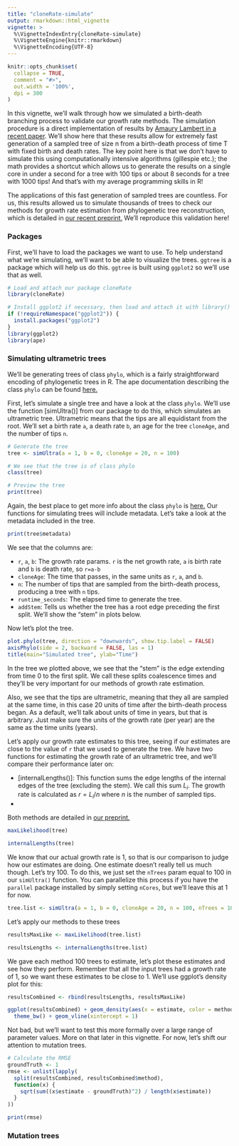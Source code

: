 ```yaml
---
title: "cloneRate-simulate"
output: rmarkdown::html_vignette
vignette: >
  %\VignetteIndexEntry{cloneRate-simulate}
  %\VignetteEngine{knitr::rmarkdown}
  %\VignetteEncoding{UTF-8}
---
```


```r
knitr::opts_chunk$set(
  collapse = TRUE,
  comment = "#>",
  out.width = '100%',
  dpi = 300
)
```

In this vignette, we'll walk through how we simulated a birth-death branching process to validate our growth rate methods. The simulation procedure is a direct implementation of results by [Amaury Lambert in a recent paper](https://pubmed.ncbi.nlm.nih.gov/29704514/). We'll show here that these results allow for extremely fast generation of a sampled tree of size n from a birth-death process of time T with fixed birth and death rates. The key point here is that we don't have to simulate this using computationally intensive algorithms (gillespie etc.); the math provides a shortcut which allows us to generate the results on a single core in under a second for a tree with 100 tips or about 8 seconds for a tree with 1000 tips! And that's with my average programming skills in R!  

The applications of this fast generation of sampled trees are countless. For us, this results allowed us to simulate thousands of trees to check our methods for growth rate estimation from phylogenetic tree reconstruction, which is detailed in [our recent preprint.](https://www.biorxiv.org/) We'll reproduce this validation here!

### Packages
First, we'll have to load the packages we want to use. To help understand what we're simulating, we'll want to be able to visualize the trees. 
`ggtree` is a package which will help us do this. `ggtree` is built using `ggplot2` so we'll use that as well.

```r
# Load and attach our package cloneRate
library(cloneRate)

# Install ggplot2 if necessary, then load and attach it with library()
if (!requireNamespace("ggplot2")) {
  install.packages("ggplot2")
}
library(ggplot2)
library(ape)
```


### Simulating ultrametric trees

We'll be generating trees of class `phylo`, which is a fairly straightforward encoding of phylogenetic trees in R. The ape documentation describing the class `phylo` can be found [here.](http://ape-package.ird.fr/misc/FormatTreeR_24Oct2012.pdf)

First, let's simulate a single tree and have a look at the class `phylo`. We'll use the function [simUltra()] from our package to do this, which simulates an ultrametric tree. Ultrametric means that the tips are all equidistant from the root. We'll set a birth rate `a`, a death rate `b`, an age for the tree `cloneAge`, and the number of tips `n`.

```r
# Generate the tree
tree <- simUltra(a = 1, b = 0, cloneAge = 20, n = 100)

# We see that the tree is of class phylo
class(tree)

# Preview the tree
print(tree)
```

Again, the best place to get more info about the class `phylo` is [here.](http://ape-package.ird.fr/misc/FormatTreeR_24Oct2012.pdf)
Our functions for simulating trees will include metadata. Let's take a look at the metadata included in the tree.

```r
print(tree$metadata)
```

We see that the columns are:

* `r`, `a`, `b`: The growth rate params. `r` is the net growth rate, `a` is birth rate and `b` is death rate, so `r=a-b`
* `cloneAge`: The time that passes, in the same units as `r`, `a`, and `b`.
* `n`: The number of tips that are sampled from the birth-death process, producing a tree with `n` tips.
* `runtime_seconds`: The elapsed time to generate the tree.
* `addStem`: Tells us whether the tree has a root edge preceding the first split. We'll show the "stem" in plots below.


Now let's plot the tree.

```r
plot.phylo(tree, direction = "downwards", show.tip.label = FALSE)
axisPhylo(side = 2, backward = FALSE, las = 1)
title(main="Simulated tree", ylab="Time")
```

In the tree we plotted above, we see that the "stem" is the edge extending from time 0 to the first split. We call these splits coalescence times and they'll be very important for our methods of growth rate estimation. 

Also, we see that the tips are ultrametric, meaning that they all are sampled at the same time, in this case 20 units of time after the birth-death process began. As a default, we'll talk about units of time in years, but that is arbitrary. Just make sure the units of the growth rate (per year) are the same as the time units (years).

Let's apply our growth rate estimates to this tree, seeing if our estimates are close to the value of `r` that we used to generate the tree. We have two functions for estimating the growth rate of an ultrametric tree, and we'll compare their performance later on:

* [internalLengths()]: This function sums the edge lengths of the internal edges of the tree (excluding the stem). We call this sum $L_i$. The growth rate is calculated as $r = L_i / n$ where $n$ is the number of sampled tips.
* [maxLikelihood()]: This function uses a maximum likelihood estimation of the distribution of coalescence times, using the information about when the tree splits. The distribution of coalescence times is approximated by a standard logistic distribution scaled by $1/r$. Maximizing the likelihood of the observed coalescence times for the $r$ term gives us our estimate.

Both methods are detailed in [our preprint.](https://www.biorxiv.org/)

```r
maxLikelihood(tree)

internalLengths(tree)
```

We know that our actual growth rate is 1, so that is our comparison to judge how our estimates are doing. One estimate doesn't really tell us much though. Let's try 100. To do this, we just set the `nTrees` param equal to 100 in our `simUltra()` function. You can parallelize this process if you have the `parallel` package installed by simply setting `nCores`, but we'll leave this at 1 for now.

```r
tree.list <- simUltra(a = 1, b = 0, cloneAge = 20, n = 100, nTrees = 100, nCores = 1, addStem = TRUE)
```

Let's apply our methods to these trees

```r
resultsMaxLike <- maxLikelihood(tree.list)

resultsLengths <- internalLengths(tree.list)
```

We gave each method 100 trees to estimate, let's plot these estimates and see how they perform. Remember that all the input trees had a growth rate of 1, so we want these estimates to be close to 1. We'll use ggplot's density plot for this:

```r
resultsCombined <- rbind(resultsLengths, resultsMaxLike)

ggplot(resultsCombined) + geom_density(aes(x = estimate, color = method)) + 
  theme_bw() + geom_vline(xintercept = 1)
```

Not bad, but we'll want to test this more formally over a large range of parameter values. More on that later in this vignette. For now, let's shift our attention to mutation trees.

```r
# Calculate the RMSE
groundTruth <- 1
rmse <- unlist(lapply(
  split(resultsCombined, resultsCombined$method),
  function(x) {
    sqrt(sum((x$estimate - groundTruth)^2) / length(x$estimate))
  }
))

print(rmse)
```

### Mutation trees

